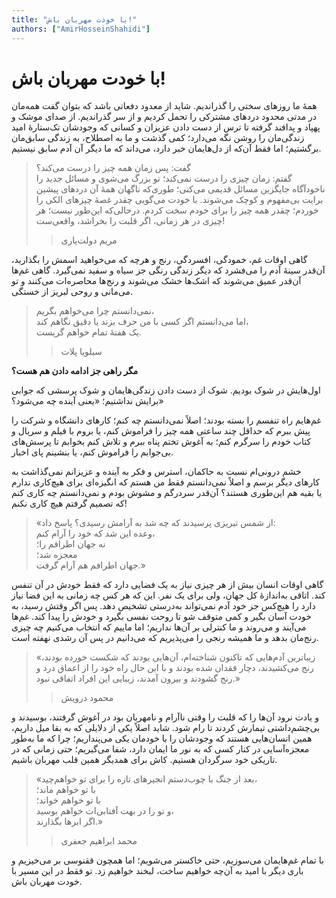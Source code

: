 ```yaml
---
title: "با خودت مهربان باش!"
authors: ["AmirHosseinShahidi"]
---
```


# با خودت مهربان باش!

همۀ ما روزهای سختی را گذراندیم. شاید از معدود دفعاتی باشد که بتوان گفت همه‌مان در مدتی محدود دردهای مشترکی را تحمل کردیم و از سر گذراندیم.
از صدای موشک و پهپاد و پدافند گرفته تا ترس از دست دادن عزیزان و کسانی که وجودشان تک‌ستارهٔ امید زندگی‌مان را روشن نگه‌ می‌دارد؛ کمی گذشت و ما به اصطلاح، به زندگی سابق‌مان برگشتیم؛ اما فقط آن‌که از دل‌هایمان خبر دارد، می‌داند که ما دیگر آن آدم سابق نیستیم.

> گفت: پس زمان همه چیز را درست می‌کند؟
\
گفتم: زمان چیزی را درست نمی‌کند؛ تو بزرگ می‌شوی و مسائل جدید را ناخودآگاه جایگزین مسائل قدیمی می‌کنی؛ طوری‌که ناگهان همۀ آن‌ دردهای پیشین برایت بی‌مفهوم و کوچک می‌شوند.
با خودت می‌گویی چقدر غصهٔ چیزهای الکی را خوردم؛ چقدر همه چیز را برای خودم سخت کردم.
در‌حالی‌که این‌طور نیست؛ هر چیزی در هر زمانی، اگر قلبت را بخراشد، واقعی‌ست!
> > مریم دولت‌یاری

گاهی اوقات غم، خمودگی، افسردگی، رنج و هر‌چه که می‌خواهید اسمش را بگذارید، آن‌قدر سینۀ آدم را می‌فشرد که دیگر زندگی رنگی جز سیاه و سفید نمی‌گیرد. گاهی غم‌ها آن‌قدر عمیق می‌شوند که اشک‌ها خشک می‌شوند و رنج‌ها محاصره‌ات می‌کنند و تو می‌مانی و روحی لبریز از خستگی.

> نمی‌دانستم چرا می‌خواهم بگریم،
\
اما می‌دانستم اگر کسی با من حرف بزند یا دقیق نگاهم کند،
\
یک هفتۀ تمام خواهم گریست.
> > سیلویا پلات

**مگر راهی جز ادامه دادن هم هست؟**

اول‌هایش در شوک بودیم. شوک از دست دادن زندگی‌هایمان و شوک پرسشی که جوابی برایش نداشتیم؛ «یعنی آینده چه می‌شود؟»

غم‌هایم راه تنفسم را بسته بودند؛ اصلاً نمی‌دانستم چه کنم؛ کارهای دانشگاه و شرکت را پیش ببرم که حداقل چند ساعتی همه چیز را فراموش کنم، یا بروم با فیلم و سریال و کتاب خودم را سرگرم کنم؛ به آغوش تختم پناه ببرم و تلاش کنم بخوابم تا پرسش‌های بی‌جوابم را فراموش کنم، یا بنشینم پای اخبار.

خشم درونی‌ام نسبت به حاکمان، استرس و فکر به آینده و عزیزانم نمی‌گذاشت به کارهای دیگر برسم و اصلاً نمی‌دانستم فقط من هستم که انگیزه‌ای برای هیچ‌کاری ندارم یا بقیه هم این‌طوری‌ هستند؟
آن‌قدر سردرگم و مشوش بودم و نمی‌دانستم چه کاری کنم که تصمیم گرفتم هیچ کاری نکنم!

> «از شمس تبریزی پرسیدند که چه شد به آرامش رسیدی؟ پاسخ داد:
\
وعده این شد که خود را آرام کنم،
\
نه جهان اطرافم را؛
\
معجزه شد؛
\
جهان اطرافم هم آرام گرفت.»

گاهی اوقات انسان بیش از هر چیزی نیاز به یک فضایی دارد که فقط خودش در آن تنفس کند. اتاقی به‌اندازهٔ کل جهان، ولی برای یک نفر.
این که هر کس چه زمانی به این فضا نیاز دارد را هیچ‌کس جز خود آدم نمی‌تواند به‌درستی تشخیص دهد. پس اگر وقتش رسید، به خودت آسان بگیر و کمی متوقف شو تا روحت نفسی بگیرد و خودش را پیدا کند.
غم‌ها می‌آیند و می‌روند و ما کنترلی بر آن‌ها نداریم؛ اما ماییم که انتخاب می‌کنیم چه چیزی رنج‌مان بدهد و ما همیشه رنجی را می‌پذیریم که می‌دانیم در پس آن رشدی نهفته است.

> «زیباترین آدم‌هایی که تاکنون شناخته‌ام، آن‌هایی بودند که شکست خورده بودند، رنج می‌کشیدند، دچار فقدان شده بودند و با این حال راه خود را از اعماق درد و رنج گشودند و بیرون آمدند، زیبایی این افراد اتفاقی نبود.»
> > محمود درویش

و یادت نرود آن‌ها را که قلبت را وقتی ناآرام و نامهربان بود در آغوش گرفتند، بوسیدند و بی‌چشم‌داشتی تیمارش کردند تا رام شود.
شاید اصلاً یکی از دلایلی که به بقا میل داریم، همین انسان‌هایی هستند که وجودشان را با خودمان یکی می‌پنداریم؛ چرا که ما به‌طور معجزه‌آسایی در کنار کسی که به نور ما ایمان دارد، شفا می‌گیریم؛ حتی زمانی که در تاریکی خود سرگردان هستیم. کاش برای همدیگر همین قلب مهربان باشیم.

> «بعد از جنگ با چوب‌دستم انجیرهای تازه را برای تو خواهم‌چید،
\
با تو خواهم ماند؛
\
با تو خواهم خواند؛
\
و تو را در بهت آفتابی‌ات خواهم بوسید،
\
اگر ابرها بگذارند.»
> > محمد ابراهیم جعفری

با تمام غم‌هایمان می‌سوزیم، حتی خاکستر می‌شویم؛ اما همچون ققنوسی بر می‌خیزیم و باری دیگر با امید به آن‌چه خواهیم ساخت، لبخند خواهیم زد.
تو فقط در این مسیر با خودت مهربان باش.